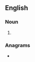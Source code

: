 ==English==

===Noun===
{{head|en|noun form}}

# {{plural of|halloo|lang=en}}

===Anagrams===
* {{anagrams|en|a=ahlloos|holloas}}